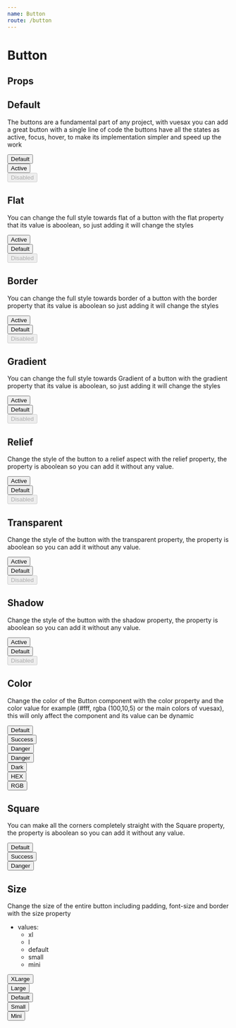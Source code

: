 ```yaml
---
name: Button
route: /button
---
```




# Button

## Props

<Props of={Button} />

## Default

The buttons are a fundamental part of any project, with vuesax you can add a great button with a single line of code the buttons have all the states as active, focus, hover, to make its implementation simpler and speed up the work

<Playground>
  <section class="d-section">
    <div class="d-section__item">
      <Button>Default</Button>
    </div>
    <div class="d-section__item">
      <Button active>Active</Button>
    </div>
    <div class="d-section__item">
      <Button disabled>Disabled</Button>
    </div>
  </section>
</Playground>

## Flat

You can change the full style towards flat of a button with the flat property that its value is aboolean, so just adding it will change the styles

<Playground>
  <section class="d-section">
    <div class="d-section__item">
      <Button styleButton="flat" active>
        Active
      </Button>
    </div>
    <div class="d-section__item">
      <Button styleButton="flat">Default</Button>
    </div>
    <div class="d-section__item">
      <Button styleButton="flat" disabled>
        Disabled
      </Button>
    </div>
  </section>
</Playground>

## Border

You can change the full style towards border of a button with the border property that its value is aboolean so just adding it will change the styles

<Playground>
  <section class="d-section">
    <div class="d-section__item">
      <Button styleButton="border" active>
        Active
      </Button>
    </div>
    <div class="d-section__item">
      <Button styleButton="border">Default</Button>
    </div>
    <div class="d-section__item">
      <Button styleButton="border" disabled>
        Disabled
      </Button>
    </div>
  </section>
</Playground>

## Gradient

You can change the full style towards Gradient of a button with the gradient property that its value is aboolean, so just adding it will change the styles

<Playground>
  <section class="d-section">
    <div class="d-section__item">
      <Button styleButton="gradient" active>
        Active
      </Button>
    </div>
    <div class="d-section__item">
      <Button styleButton="gradient">Default</Button>
    </div>
    <div class="d-section__item">
      <Button styleButton="gradient" disabled>
        Disabled
      </Button>
    </div>
  </section>
</Playground>

## Relief

Change the style of the button to a relief aspect with the relief property, the property is aboolean so you can add it without any value.

<Playground>
  <section class="d-section">
    <div class="d-section__item">
      <Button styleButton="relief" active>
        Active
      </Button>
    </div>
    <div class="d-section__item">
      <Button styleButton="relief">Default</Button>
    </div>
    <div class="d-section__item">
      <Button styleButton="relief" disabled>
        Disabled
      </Button>
    </div>
  </section>
</Playground>

## Transparent

Change the style of the button with the transparent property, the property is aboolean so you can add it without any value.

<Playground>
  <section class="d-section">
    <div class="d-section__item">
      <Button styleButton="transparent" active>
        Active
      </Button>
    </div>
    <div class="d-section__item">
      <Button styleButton="transparent">Default</Button>
    </div>
    <div class="d-section__item">
      <Button styleButton="transparent" disabled>
        Disabled
      </Button>
    </div>
  </section>
</Playground>

## Shadow

Change the style of the button with the shadow property, the property is aboolean so you can add it without any value.

<Playground>
  <section class="d-section">
    <div class="d-section__item">
      <Button styleButton="shadow" color="dark" active>
        Active
      </Button>
    </div>
    <div class="d-section__item">
      <Button styleButton="shadow" color="dark">
        Default
      </Button>
    </div>
    <div class="d-section__item">
      <Button styleButton="shadow" color="dark" disabled>
        Disabled
      </Button>
    </div>
  </section>
</Playground>

## Color

Change the color of the Button component with the color property and the color value for example (#fff, rgba (100,10,5) or the main colors of vuesax), this will only affect the component and its value can be dynamic

<Playground>
  <section class="d-section">
    <div class="d-section__item">
      <Button>Default</Button>
    </div>
    <div class="d-section__item">
      <Button styleButton="flat">Success</Button>
    </div>
    <div class="d-section__item">
      <Button styleButton="border" color="danger">
        Danger
      </Button>
    </div>
    <div class="d-section__item">
      <Button styleButton="gradient" color="warn">
        Danger
      </Button>
    </div>
    <div class="d-section__item">
      <Button styleButton="shadow" color="dark">
        Dark
      </Button>
    </div>
    <div class="d-section__item">
      <Button color="#7d33ff" styleButton="relief">
        HEX
      </Button>
    </div>
    <div class="d-section__item">
      <Button color="rgb(59,222,200)" styleButton="gradient">
        RGB
      </Button>
    </div>
  </section>
</Playground>

## Square

You can make all the corners completely straight with the Square property, the property is aboolean so you can add it without any value.

<Playground>
  <section class="d-section">
    <div class="d-section__item">
      <Button square>Default</Button>
    </div>
    <div class="d-section__item">
      <Button styleButton="flat" square>
        Success
      </Button>
    </div>
    <div class="d-section__item">
      <Button styleButton="border" square color="danger">
        Danger
      </Button>
    </div>
  </section>
</Playground>

## Size

Change the size of the entire button including padding, font-size and border with the size property

- values:
  - xl
  - l
  - default
  - small
  - mini

<Playground>
  <section class="d-section">
    <div class="d-section__item">
      <Button size="xl">XLarge</Button>
    </div>
    <div class="d-section__item">
      <Button size="large">Large</Button>
    </div>
    <div class="d-section__item">
      <Button>Default</Button>
    </div>
    <div class="d-section__item">
      <Button size="small">Small</Button>
    </div>
    <div class="d-section__item">
      <Button size="mini">Mini</Button>
    </div>
  </section>
</Playground>
